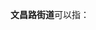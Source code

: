 '''文昌路街道'''可以指：
{{PRC admin/disambig|37/06/83/001/000|64/01/05/003/000}}
{{disambig|cat=五字乡级行政区划-街道名消歧义}}